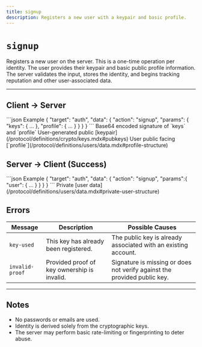 ```yaml
---
title: signup
description: Registers a new user with a keypair and basic profile.
---
```



# `signup`

Registers a new user on the server. This is a one-time operation per identity. The user provides their keypair and basic public profile information. The server validates the input, stores the identity, and begins tracking reputation and other user-associated data.

---

## Client → Server

<SchemaExample path="/comms/auth/signup.json">
```json Example
{
    "target": "auth",
    "data": {
        "action": "signup",
        "params": {
            "keys": {  ...  },
            "profile": {  ...  }
        }
    }
}
```
</SchemaExample>

<ParamsList>
    <Param name="sig" type="string" required>
        Base64 encoded signature of `keys` and `profile`
    </Param>
    <Param name="keys" type="object" required>
        User-generated public [keypair](/protocol/definitions/crypto/keys.mdx#pubkeys)
    </Param>
    <Param name="profile" type="object" required>
        User public facing [`profile`](/protocol/definitions/users/data.mdx#profile-structure)
    </Param>
</ParamsList>


## Server → Client (Success)

<SchemaExample path="/comms/auth/signup-response.json">
```json Example
{
    "target": "auth",
    "data": {
        "action": "signup",
        "params":{
            "user": {  ...  }
        }
    }
}
```
</SchemaExample>

<ParamsList>
    <Param name="user" type="object" required>
        Private [user data](/protocol/definitions/users/data.mdx#private-user-structure)
    </Param>
</ParamsList>

## Errors

| Message          | Description                                    | Possible Causes                                                           |
|------------------|------------------------------------------------|---------------------------------------------------------------------------|
| `key-used`       | This key has already been registered.          | The public key is already associated with an existing account.            |
| `invalid-proof`  | Provided proof of key ownership is invalid.    | Signature is missing or does not verify against the provided public key.  |

---

## Notes

- No passwords or emails are used.
- Identity is derived solely from the cryptographic keys.
- The server may perform basic rate-limiting or fingerprinting to deter abuse.
